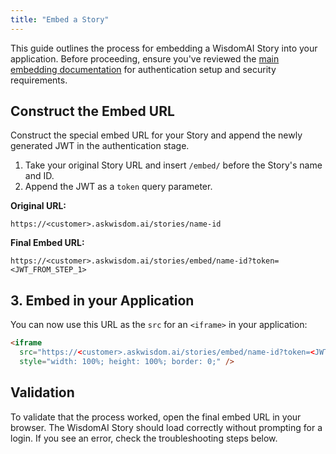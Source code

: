 ```yaml
---
title: "Embed a Story"
---
```


This guide outlines the process for embedding a WisdomAI Story into your application. Before proceeding, ensure you've reviewed the [main embedding documentation](/integrations/embedding/Embedding) for authentication setup and security requirements.

## Construct the Embed URL

Construct the special embed URL for your Story and append the newly generated JWT in the authentication stage.

1. Take your original Story URL and insert `/embed/` before the Story's name and ID.
2. Append the JWT as a `token` query parameter.

**Original URL:**

`https://<customer>.askwisdom.ai/stories/name-id`

**Final Embed URL:**

`https://<customer>.askwisdom.ai/stories/embed/name-id?token=<JWT_FROM_STEP_1>`

## 3. Embed in your Application

You can now use this URL as the `src` for an `<iframe>` in your application:

```html
<iframe
  src="https://<customer>.askwisdom.ai/stories/embed/name-id?token=<JWT_TOKEN>"
  style="width: 100%; height: 100%; border: 0;" />
```

## Validation

To validate that the process worked, open the final embed URL in your browser. The WisdomAI Story should load correctly without prompting for a login. If you see an error, check the troubleshooting steps below.
